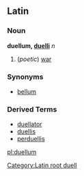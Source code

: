 ==Latin==
===Noun===
'''duellum, [[Wiktionary Appendix:Latin second declension|duelli]]''' ''n''

#(''poetic'') [[war]]
===Synonyms===
*[[bellum]]
===Derived Terms===
*[[duellator]]
*[[duellis]]
*[[perduellis]]

[[Category:Latin root duell]]

[[pl:duellum]]